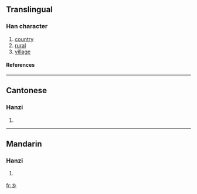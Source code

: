 {{see|鄉|鄕}}<!-- may be replaced by zh-forms -->

==Translingual==
===Han character===
{{Han char|rad=幺|as=00|sn=3|four=|canj=女女竹 (VVH)}}
# [[country]]
# [[rural]]
# [[village]]
====References====
{{Han ref|kx=0084.051|hdz=10051.050|uh=4E61|ud=20065}}
----
==Cantonese==
===Hanzi===
{{yue-hanzi|jyut=|y=heung1}}
# {{defn|Cantonese}}
----
==Mandarin==
===Hanzi===
{{cmn-hanzi|tra=鄉|pin=[[xiāng]] (xiang1)|wg=hsiang<sup>1</sup>}}
# {{defn|Mandarin}}




[[fr:乡]]
